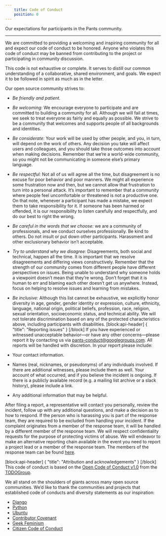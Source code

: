 ```yaml
---
    title: Code of Conduct
    position: 0
---
```


Our expectations for participants in the Pants community.

---

We are committed to providing a welcoming and inspiring community for all and expect our code of conduct to be honored. Anyone who violates this code of conduct may be banned from contributing to the project or participating in community discussion.

This code is not exhaustive or complete. It serves to distill our common understanding of a collaborative, shared environment, and goals. We expect it to be followed in spirit as much as in the letter.

Our open source community strives to:

 * *Be friendly and patient.*
 * *Be welcoming:* We encourage everyone to participate and are committed to building a community for all. Although we will fail at times, we seek to treat everyone as fairly and equally as possible. We strive to be a community that welcomes and supports people of all backgrounds and identities.
 * *Be considerate:* Your work will be used by other people, and you, in turn, will depend on the work of others. Any decision you take will affect users and colleagues, and you should take those outcomes into account when making decisions. Remember that we’re a world-wide community, so you might not be communicating in someone else’s primary language.
 * *Be respectful:* Not all of us will agree all the time, but disagreement is no excuse for poor behavior and poor manners. We might all experience some frustration now and then, but we cannot allow that frustration to turn into a personal attack. It’s important to remember that a community where people feel uncomfortable or threatened is not a productive one. On that note, whenever a participant has made a mistake, we expect them to take responsibility for it. If someone has been harmed or offended, it is our responsibility to listen carefully and respectfully, and do our best to right the wrong.
 * *Be careful in the words that we choose:* we are a community of professionals, and we conduct ourselves professionally. Be kind to others. Do not insult or put down other participants. Harassment and other exclusionary behavior isn’t acceptable.
 * *Try to understand why we disagree:* Disagreements, both social and technical, happen all the time. It is important that we resolve disagreements and differing views constructively. Remember that the strength of our community comes from different people have different perspectives on issues. Being unable to understand why someone holds a viewpoint doesn’t mean that they’re wrong. Don’t forget that it is human to err and blaming each other doesn’t get us anywhere. Instead, focus on helping to resolve issues and learning from mistakes.
 * *Be inclusive:* Although this list cannot be exhaustive, we explicitly honor diversity in age, gender, gender identity or expression, culture, ethnicity, language, national origin, political beliefs, profession, race, religion, sexual orientation, socioeconomic status, and technical ability. We will not tolerate discrimination based on any of the protected characteristics above, including participants with disabilities.
[block:api-header]
{
  "title": "Reporting issues"
}
[/block]
If you have experienced or witnessed unacceptable behavior—or have any other concerns—please report it by contacting us via pants-conduct@googlegroups.com. All reports will be handled with discretion. In your report please include:

 * Your contact information.
 * Names (real, nicknames, or pseudonyms) of any individuals involved. If there are additional witnesses, please include them as well. Your account of what occurred, and if you believe the incident is ongoing. If there is a publicly available record (e.g. a mailing list archive or a slack history), please include a link.
 * Any additional information that may be helpful.

After filing a report, a representative will contact you personally, review the incident, follow up with any additional questions, and make a decision as to how to respond. If the person who is harassing you is part of the response team, they are required to be excluded from handling your incident. If the complaint originates from a member of the response team, it will be handled by a different member of the response team. We will respect confidentiality requests for the purpose of protecting victims of abuse. We will endeavor to make an alternative reporting chain available in the event you need to report a project lead or a member of the response team. The members of the response team can be found [here](https://github.com/pantsbuild/pants/blob/master/COMMITTERS.md#active-committers).

[block:api-header]
{
  "title": "Attribution and acknowledgements"
}
[/block]
This code of conduct is based on the [Open Code of Conduct v1.0](https://github.com/todogroup/opencodeofconduct) from the [TODOGroup](http://todogroup.org/).

We all stand on the shoulders of giants across many open source communities. We’d like to thank the communities and projects that established code of conducts and diversity statements as our inspiration:

 * [Django](https://www.djangoproject.com/conduct/reporting/)
 * [Python](https://www.python.org/community/diversity/)
 * [Ubuntu](http://www.ubuntu.com/about/about-ubuntu/conduct)
 * [Contributor Covenant](http://contributor-covenant.org/)
 * [Geek Feminism](http://geekfeminism.org/about/code-of-conduct/)
 * [Citizen Code of Conduct](http://citizencodeofconduct.org/)